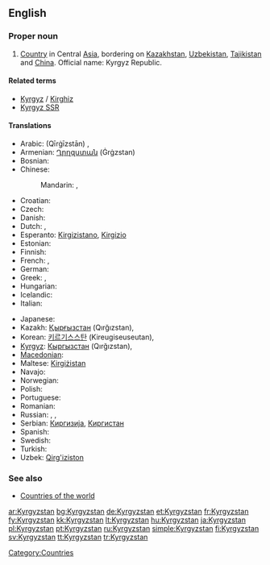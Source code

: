 ==English==
{{wikipedia}}

===Proper noun===
{{en-proper noun}}

# [[Country]] in Central [[Asia]], bordering on [[Kazakhstan]], [[Uzbekistan]], [[Tajikistan]] and [[China]]. Official name: Kyrgyz Republic.

====Related terms====
* [[Kyrgyz]] / [[Kirghiz]]
* [[Kyrgyz SSR]]

====Translations====
{{trans-top|Country in Central Asia}}
* Arabic: {{Arab|[[قيرغيزستان]]}} (Qīrġīzstān) {{m}},  {{t|ar|قيرغيزستان|m|tr=qirghizistaan|sc=Arab}}
* Armenian: [[Ղրղզստան]] (Ġrġzstan)
* Bosnian: {{t-|bs|Kirgistan|m}}
* Chinese:
*: Mandarin: {{t|zh|吉爾吉斯斯坦|sc=Hani}}, {{t|zh|吉尔吉斯斯坦|tr=Jí'ěrjísīsītǎn|sc=Hani}}
* Croatian: {{t+|hr|Kirgistan|m}}
* Czech: {{t-|cs|Kyrgyzstán|m}}
* Danish: {{t-|da|Kirgisistan}}
* Dutch: {{t+|nl|Kirgizië}}, {{t-|nl|Kirgizstan}}
* Esperanto: [[Kirgizistano]], [[Kirgizio]]
* Estonian: {{t-|et|Kõrgõzstan}}
* Finnish: {{t+|fi|Kirgisia}}
* French: {{t+|fr|Kirghizistan}}, {{t+|fr|Kirghizstan}}
* German: {{t+|de|Kirgisistan}}
* Greek: {{t+|el|Κιργιζία|f|tr=Kirgizía}}, {{t-|el|Κιργιζιστάν|n|tr=Kirgizistán}}
* Hungarian: {{t+|hu|Kirgizisztán}}
* Icelandic: {{t+|is|Kirgistan|n}}
* Italian: {{t-|it|Kirghizistan}}
{{trans-mid}}
* Japanese: {{t-|ja|キルギス|tr=Kirugisu}}
* Kazakh: [[Қырғызстан]] (Qırğızstan),  {{t|kk|Қырғызстан|tr=Qırğızstan|sc=Cyrl}}
* Korean: [[키르기스스탄]] (Kireugiseuseutan),  {{t|ko|키르기스스탄|tr=Kireugiseuseutan|sc=Kore}}
* [[Kyrgyz]]: [[Кыргызстан]] (Qırğızstan),  {{t|ky|Кыргызстан|tr=Qırğızstan|sc=Cyrl}}
* [[Macedonian]]: {{t-|mk|Киргистан|m|tr=Kirgistán}}
* Maltese: [[Kirgiżistan]]
* Navajo: {{tø|nv|Kíígiz Bikéyah}}
* Norwegian: {{t+|no|Kirgisistan}}
* Polish: {{t+|pl|Kirgistan}}
* Portuguese: {{t+|pt|Quirguizistão}}
* Romanian: {{t-|ro|Kirgizstan|n}}
* Russian: {{t+|ru|Киргизия|f|tr=Kirgízija}}, {{t+|ru|Кыргызстан|m|tr=Kyrgyzstán}}, {{t+|ru|Киргизстан|m|tr=Kirgizstán}}
* Serbian: [[Киргизија]], [[Киргистан]]
* Spanish: {{t+|es|Kirguizistán}}
* Swedish: {{t+|sv|Kirgizistan}}
* Turkish: {{t+|tr|Kırgızistan}}
* Uzbek: [[Qirg'iziston]]
{{trans-bottom}}

===See also===
* [[Appendix:Countries of the world|Countries of the world]]

[[Category:Countries]]

[[ar:Kyrgyzstan]]
[[bg:Kyrgyzstan]]
[[de:Kyrgyzstan]]
[[et:Kyrgyzstan]]
[[fr:Kyrgyzstan]]
[[fy:Kyrgyzstan]]
[[kk:Kyrgyzstan]]
[[lt:Kyrgyzstan]]
[[hu:Kyrgyzstan]]
[[ja:Kyrgyzstan]]
[[pl:Kyrgyzstan]]
[[pt:Kyrgyzstan]]
[[ru:Kyrgyzstan]]
[[simple:Kyrgyzstan]]
[[fi:Kyrgyzstan]]
[[sv:Kyrgyzstan]]
[[tt:Kyrgyzstan]]
[[tr:Kyrgyzstan]]
